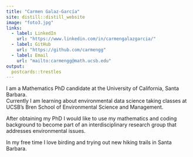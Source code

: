 ```yaml
---
title: "Carmen Galaz-García"
site: distill::distill_website
image: "foto3.jpg"
links:
  - label: LinkedIn
    url: "https://www.linkedin.com/in/carmengalazgarcia/"
  - label: GitHub
    url: "https://github.com/carmengg"
  - label: Email
    url: "mailto:carmengg@math.ucsb.edu"
output:
  postcards::trestles
---
```

 
I am a Mathematics PhD candidate at the University of California, Santa Barbara.  
Currently I am learning about environmental data science taking classes at UCSB's Bren School of Environmental Science and Management. 

After obtaining my PhD I would like to use my mathematics and coding background to become part of an interdisciplinary research group that addresses environmental issues. 

In my free time I love birding and trying out new hiking trails in Santa Barbara. 
